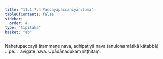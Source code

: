 ```yaml
---
title: "11.1.7.4 Paccayapaccanīyānuloma"
tableOfContents: false
sidebar:
  order: 4
type: "tipitaka"
basket: "ab"
---
```



<DynamicBreadcrumb />

<Division number="43">

<Paragraph number="3633">
Nahetupaccayā ārammaṇe nava, adhipatiyā nava (anulomamātikā kātabbā) …pe…  avigate nava.

</Paragraph>
</Division>

<Paragraph number="3634" type="center">
Upādānadukaṃ niṭṭhitaṃ.
</Paragraph>